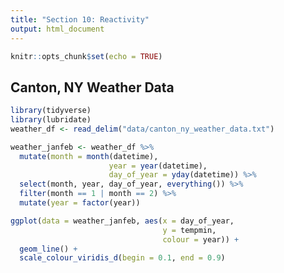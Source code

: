```yaml
---
title: "Section 10: Reactivity"
output: html_document
---
```


```r
knitr::opts_chunk$set(echo = TRUE)
```

## Canton, NY Weather Data

```r
library(tidyverse)
library(lubridate)
weather_df <- read_delim("data/canton_ny_weather_data.txt")

weather_janfeb <- weather_df %>%
  mutate(month = month(datetime),
                      year = year(datetime),
                      day_of_year = yday(datetime)) %>%
  select(month, year, day_of_year, everything()) %>%
  filter(month == 1 | month == 2) %>%
  mutate(year = factor(year))

ggplot(data = weather_janfeb, aes(x = day_of_year,
                                  y = tempmin,
                                  colour = year)) +
  geom_line() +
  scale_colour_viridis_d(begin = 0.1, end = 0.9)
```